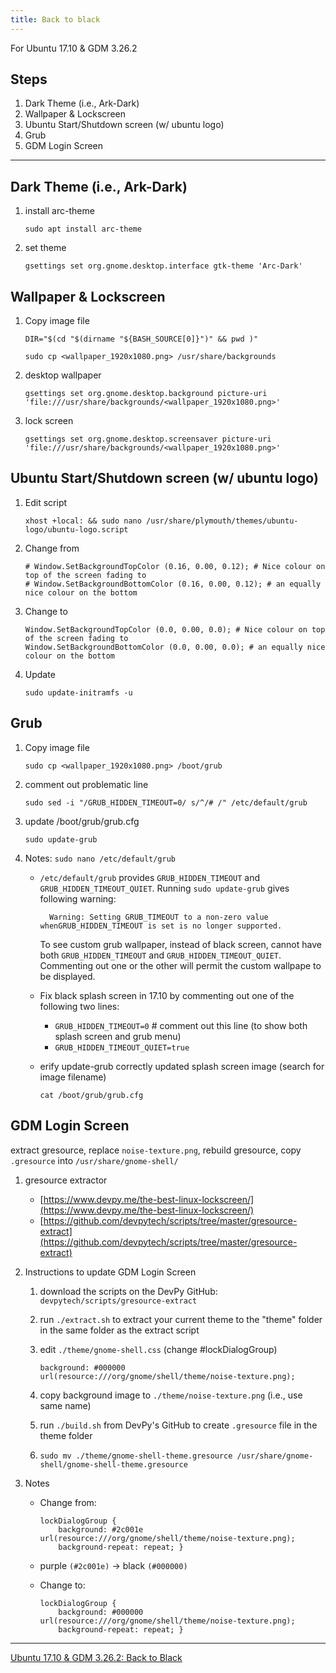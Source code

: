 ```yaml
---
title: Back to black
---
```


For Ubuntu 17.10 & GDM 3.26.2

<!--truncate-->

## Steps
1. Dark Theme (i.e., Ark-Dark)
2. Wallpaper & Lockscreen
3. Ubuntu Start/Shutdown screen (w/ ubuntu logo)
4. Grub
5. GDM Login Screen

---

## Dark Theme (i.e., Ark-Dark)
1. install arc-theme

    `sudo apt install arc-theme`

2.  set theme

    `gsettings set org.gnome.desktop.interface gtk-theme 'Arc-Dark'`

## Wallpaper & Lockscreen

1. Copy image file

    `DIR="$(cd "$(dirname "${BASH_SOURCE[0]}")" && pwd )"`

    `sudo cp <wallpaper_1920x1080.png> /usr/share/backgrounds`

2. desktop wallpaper

    `gsettings set org.gnome.desktop.background picture-uri 'file:///usr/share/backgrounds/<wallpaper_1920x1080.png>'`

3. lock screen

    `gsettings set org.gnome.desktop.screensaver picture-uri 'file:///usr/share/backgrounds/<wallpaper_1920x1080.png>'`

## Ubuntu Start/Shutdown screen (w/ ubuntu logo)

1. Edit script

    `xhost +local: && sudo nano /usr/share/plymouth/themes/ubuntu-logo/ubuntu-logo.script`

2. Change from 

    ```
    # Window.SetBackgroundTopColor (0.16, 0.00, 0.12); # Nice colour on top of the screen fading to
    # Window.SetBackgroundBottomColor (0.16, 0.00, 0.12); # an equally nice colour on the bottom
    ```

 3. Change to
    
    ```
    Window.SetBackgroundTopColor (0.0, 0.00, 0.0); # Nice colour on top of the screen fading to
    Window.SetBackgroundBottomColor (0.0, 0.00, 0.0); # an equally nice colour on the bottom
    ```

4. Update

    `sudo update-initramfs -u`

## Grub

1. Copy image file

    `sudo cp <wallpaper_1920x1080.png> /boot/grub`

2. comment out problematic line

    `sudo sed -i "/GRUB_HIDDEN_TIMEOUT=0/ s/^/# /" /etc/default/grub`

3. update /boot/grub/grub.cfg

    `sudo update-grub`

4. Notes: `sudo nano /etc/default/grub`    

    * `/etc/default/grub` provides `GRUB_HIDDEN_TIMEOUT` and `GRUB_HIDDEN_TIMEOUT_QUIET`.
        Running `sudo update-grub` gives following warning:
        
            Warning: Setting GRUB_TIMEOUT to a non-zero value whenGRUB_HIDDEN_TIMEOUT is set is no longer supported.

        To see custom grub wallpaper, instead of black screen, cannot have both `GRUB_HIDDEN_TIMEOUT` and `GRUB_HIDDEN_TIMEOUT_QUIET`. Commenting out one or the other will permit the custom wallpape to be displayed.

    * Fix black splash screen in 17.10 by commenting out one of the following two lines: 
        * `GRUB_HIDDEN_TIMEOUT=0` # comment out this line (to show both splash screen and grub menu) 
        * `GRUB_HIDDEN_TIMEOUT_QUIET=true`

    * erify update-grub correctly updated splash screen image (search for image filename)
        
        `cat /boot/grub/grub.cfg`

## GDM Login Screen

extract gresource, replace `noise-texture.png`, rebuild gresource, copy `.gresource` into `/usr/share/gnome-shell/`

1. gresource extractor
    * [https://www.devpy.me/the-best-linux-lockscreen/](https://www.devpy.me/the-best-linux-lockscreen/)
    * [https://github.com/devpytech/scripts/tree/master/gresource-extract](https://github.com/devpytech/scripts/tree/master/gresource-extract)

2. Instructions to update GDM Login Screen

    1. download the scripts on the DevPy GitHub: `devpytech/scripts/gresource-extract`
    2. run `./extract.sh` to extract your current theme to the "theme" folder in the same folder as the extract script
    3. edit `./theme/gnome-shell.css` (change #lockDialogGroup)
        
        `background: #000000 url(resource:///org/gnome/shell/theme/noise-texture.png);`

    4. copy background image to `./theme/noise-texture.png` (i.e., use same name) 
    5. run `./build.sh` from DevPy's GitHub to create `.gresource` file in the theme folder
    6. `sudo mv ./theme/gnome-shell-theme.gresource /usr/share/gnome-shell/gnome-shell-theme.gresource`


3. Notes
    * Change from:

        ```
        lockDialogGroup {
            background: #2c001e url(resource:///org/gnome/shell/theme/noise-texture.png);
            background-repeat: repeat; }
        ```

    * purple `(#2c001e)` -> black `(#000000)`

    * Change to:

        ```
        lockDialogGroup {
            background: #000000 url(resource:///org/gnome/shell/theme/noise-texture.png);
            background-repeat: repeat; }
        ```
---

[Ubuntu 17.10 & GDM 3.26.2: Back to Black](https://ubuntuforums.org/showthread.php?t=2384043&p=13736129#post13736129)